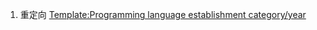 #重定向 [[Template:Programming language establishment category/year]]

{{Redirect category shell|
{{移動重定向}}
}}